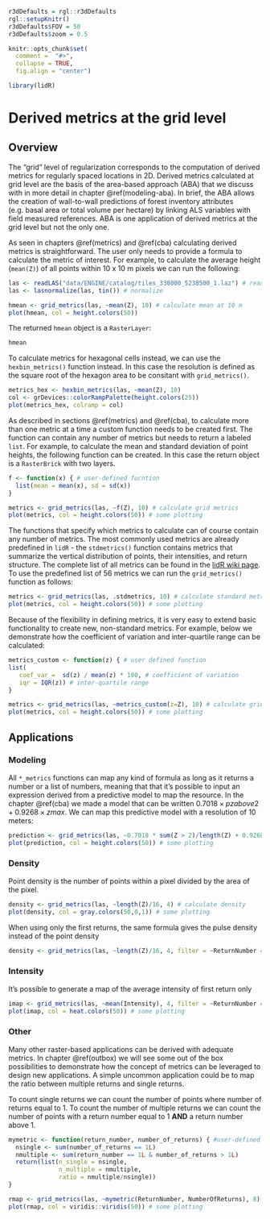 ```r
r3dDefaults = rgl::r3dDefaults
rgl::setupKnitr()
r3dDefaults$FOV = 50
r3dDefaults$zoom = 0.5

knitr::opts_chunk$set(
  comment =  "#>", 
  collapse = TRUE,
  fig.align = "center")

library(lidR)
```

# Derived metrics at the grid level {#aba}

## Overview

The "grid" level of regularization corresponds to the computation of derived metrics for regularly spaced locations in 2D. Derived metrics calculated at grid level are the basis of the area-based approach (ABA) that we discuss with in more detail in chapter \@ref(modeling-aba). In brief, the ABA allows the creation of wall-to-wall predictions of forest inventory attributes (e.g. basal area or total volume per hectare) by linking ALS variables with field measured references. ABA is one application of derived metrics at the grid level but not the only one.

As seen in chapters \@ref(metrics) and \@ref(cba) calculating derived metrics is straightforward. The user only needs to provide a formula to calculate the metric of interest. For example, to calculate the average height (`mean(Z)`) of all points within 10 x 10 m pixels we can run the following:

```r
las <- readLAS("data/ENGINE/catalog/tiles_338000_5238500_1.laz") # read file
las <- lasnormalize(las, tin()) # normalize
```

```r
hmean <- grid_metrics(las, ~mean(Z), 10) # calculate mean at 10 m
plot(hmean, col = height.colors(50))
```

The returned `hmean` object is a `RasterLayer`:

```r
hmean
```

To calculate metrics for hexagonal cells instead, we can use the `hexbin_metrics()` function instead. In this case the resolution is defined as the square root of the hexagon area to be consitant with `grid_metrics()`.

```r
metrics_hex <- hexbin_metrics(las, ~mean(Z), 10)
col <- grDevices::colorRampPalette(height.colors(25))
plot(metrics_hex, colramp = col)
```

As described in sections \@ref(metrics) and \@ref(cba), to calculate more than one metric at a time a custom function needs to be created first. The function can contain any number of metrics but needs to return a labeled `list`. For example, to calculate the mean and standard deviation of point heights, the following function can be created. In this case the return object is a `RasterBrick` with two layers.

```r
f <- function(x) { # user-defined fucntion
  list(mean = mean(x), sd = sd(x))
}

metrics <- grid_metrics(las, ~f(Z), 10) # calculate grid metrics
plot(metrics, col = height.colors(50)) # some plotting
```

The functions that specify which metrics to calculate can of course contain any number of metrics. The most commonly used metrics are already predefined in `lidR` - the `stdmetrics()` function contains metrics that summarize the vertical distribution of points, their intensities, and return structure. The complete list of all metrics can be found in the [lidR wiki page]( https://github.com/Jean-Romain/lidR/wiki/stdmetrics). To use the predefined list of 56 metrics we can run the `grid_metrics()` function as follows:

```r
metrics <- grid_metrics(las, .stdmetrics, 10) # calculate standard metrics
plot(metrics, col = height.colors(50)) # some plotting
```

Because of the flexibility in defining metrics, it is very easy to extend basic functionality to create new, non-standard metrics. For example, below we demonstrate how the coefficient of variation and inter-quartile range can be calculated:

```r
metrics_custom <- function(z) { # user defined function
list(
   coef_var =  sd(z) / mean(z) * 100, # coefficient of variation
   iqr = IQR(z)) # inter-quartile range
}

metrics <- grid_metrics(las, ~metrics_custom(z=Z), 10) # calculate grid metrics
plot(metrics, col = height.colors(50)) # some plotting
```

## Applications

### Modeling

All `*_metrics` functions can map any kind of formula as long as it returns a number or a list of numbers, meaning that that it's possible to input an expression derived from a predictive model to map the resource. In the chapter \@ref(cba) we made a model that can be written $0.7018 \times pzabove2 + 0.9268 \times zmax$. We can map this predictive model with a resolution of 10 meters:

```r
prediction <- grid_metrics(las, ~0.7018 * sum(Z > 2)/length(Z) + 0.9268 *max(Z), 20) # predicting model mapping
plot(prediction, col = height.colors(50)) # some plotting
```

### Density

Point density is the number of points within a pixel divided by the area of the pixel.

```r
density <- grid_metrics(las, ~length(Z)/16, 4) # calculate density
plot(density, col = gray.colors(50,0,1)) # some plotting
```

When using only the first returns, the same formula gives the pulse density instead of the point density

```r
density <- grid_metrics(las, ~length(Z)/16, 4, filter = ~ReturnNumber == 1L)
```

### Intensity

It's possible to generate a map of the average intensity of first return only

```r
imap <- grid_metrics(las, ~mean(Intensity), 4, filter = ~ReturnNumber == 1L) # mapping average intensity
plot(imap, col = heat.colors(50)) # some plotting
```

### Other

Many other raster-based applications can be derived with adequate metrics. In chapter \@ref(outbox) we will see some out of the box possibilities to demonstrate how the concept of metrics can be leveraged to design new applications. A simple uncommon application could be to map the ratio between multiple returns and single returns. 

To count single returns we can count the number of points where number of returns equal to 1. To count the number of multiple returns we can count the number of points with a return number equal to 1 **AND** a return number above 1.

```r
mymetric <- function(return_number, number_of_returns) { #user-defined function
  nsingle <- sum(number_of_returns == 1L)
  nmultiple <- sum(return_number == 1L & number_of_returns > 1L)
  return(list(n_single = nsingle,
              n_multiple = nmultiple,
              ratio = nmultiple/nsingle))
}

rmap <- grid_metrics(las, ~mymetric(ReturnNumber, NumberOfReturns), 8) # mapping retunrs
plot(rmap, col = viridis::viridis(50)) # some plotting
```
